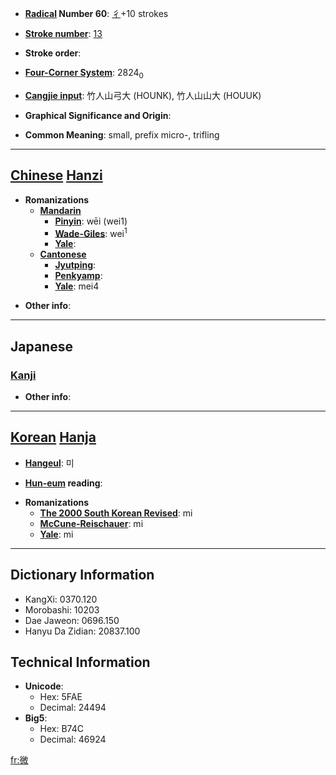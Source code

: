 * '''[[Wiktionary:Chinese radical index| Radical]] Number 60''': [[Wiktionary:Chinese radical index 彳|彳]]+10 strokes

* '''[[Wiktionary:Chinese total strokes index|Stroke number]]''': [[Wiktionary:Chinese total strokes index 13|13]]

* '''Stroke order''': 

* '''[[Wiktionary:Chinese four corner index|Four-Corner System]]''': 2824<sub>0</sub>

* '''[[Wiktionary:Chinese Cangjie index|Cangjie input]]''': 竹人山弓大 (HOUNK), 竹人山山大 (HOUUK)

* '''Graphical Significance and Origin''': 

* '''Common Meaning''': small, prefix micro-, trifling

----

== [[Chinese]] [[Hanzi]] ==

* '''Romanizations'''
** '''[[Mandarin]]'''
*** '''[[Pinyin]]''': wēi (wei1)
*** '''[[Wade-Giles]]''': wei<sup>1</sup>
*** '''[[Yale]]''': 
** '''[[Cantonese]]'''
*** '''[[Jyutping]]''':
*** '''[[Penkyamp]]''': 
*** '''[[Yale]]''': mei4

* '''Other info''': 

----

==Japanese==
===[[Kanji]]===
{{kanji|on readings=[[び]] (bi)|kun readings=[[かすか]] (kasuka), [[ない]] (nai)}}

* '''Other info''':  

----

== [[Korean]] [[Hanja]] ==

* '''[[Hangeul]]''': 미

* '''[[Hun-eum]] reading''': 

* '''Romanizations'''
** '''[[The 2000 South Korean Revised Romanization|The 2000 South Korean Revised]]''': mi
** '''[[McCune-Reischauer]]''': mi
** '''[[Yale]]''': mi

----

== Dictionary Information ==

* KangXi: 0370.120
* Morobashi: 10203
* Dae Jaweon: 0696.150
* Hanyu Da Zidian: 20837.100

== Technical Information ==

* '''Unicode''':
** Hex: 5FAE
** Decimal: 24494
* '''Big5''':
** Hex: B74C
** Decimal: 46924

[[fr:微]]